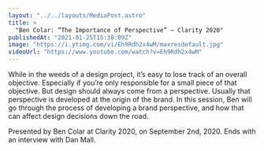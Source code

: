 ```yaml
---
layout: "../../layouts/MediaPost.astro"
title: >
  "Ben Colar: “The Importance of Perspective” — Clarity 2020"
publishedAt: "2021-01-25T15:38:09Z"
image: "https://i.ytimg.com/vi/Eh9Rdh2x4wM/maxresdefault.jpg"
videoUrl: "https://www.youtube.com/watch?v=Eh9Rdh2x4wM"
---
```


While in the weeds of a design project, it’s easy to lose track of an overall objective. Especially if you’re only responsible for a small piece of that objective. But design should always come from a perspective. Usually that perspective is developed at the origin of the brand. In this session, Ben will go through the process of developing a brand perspective, and how that can affect design decisions down the road.

Presented by Ben Colar at Clarity 2020, on September 2nd, 2020. Ends with an interview with Dan Mall.
